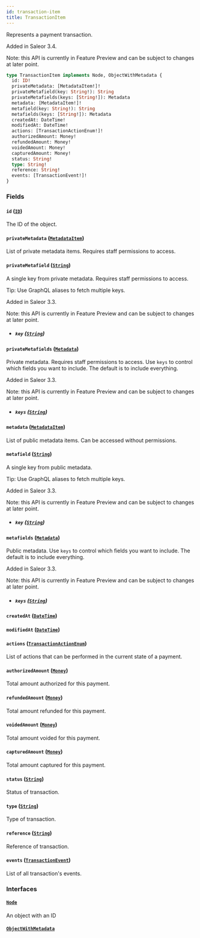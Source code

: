 ```yaml
---
id: transaction-item
title: TransactionItem
---
```


Represents a payment transaction.

Added in Saleor 3.4.

Note: this API is currently in Feature Preview and can be subject to changes at later point.

```graphql
type TransactionItem implements Node, ObjectWithMetadata {
  id: ID!
  privateMetadata: [MetadataItem!]!
  privateMetafield(key: String!): String
  privateMetafields(keys: [String!]): Metadata
  metadata: [MetadataItem!]!
  metafield(key: String!): String
  metafields(keys: [String!]): Metadata
  createdAt: DateTime!
  modifiedAt: DateTime!
  actions: [TransactionActionEnum!]!
  authorizedAmount: Money!
  refundedAmount: Money!
  voidedAmount: Money!
  capturedAmount: Money!
  status: String!
  type: String!
  reference: String!
  events: [TransactionEvent!]!
}
```

### Fields

#### `id` ([`ID`](../../../developer/api-reference/scalars/id))

The ID of the object.

#### `privateMetadata` ([`MetadataItem`](../../../developer/api-reference/objects/metadata-item))

List of private metadata items. Requires staff permissions to access.

#### `privateMetafield` ([`String`](../../../developer/api-reference/scalars/string))

A single key from private metadata. Requires staff permissions to access.

Tip: Use GraphQL aliases to fetch multiple keys.

Added in Saleor 3.3.

Note: this API is currently in Feature Preview and can be subject to changes at later point.

- ##### `key` ([`String`](../../../developer/api-reference/scalars/string))

#### `privateMetafields` ([`Metadata`](../../../developer/api-reference/scalars/metadata))

Private metadata. Requires staff permissions to access. Use `keys` to control which fields you want to include. The default is to include everything.

Added in Saleor 3.3.

Note: this API is currently in Feature Preview and can be subject to changes at later point.

- ##### `keys` ([`String`](../../../developer/api-reference/scalars/string))

#### `metadata` ([`MetadataItem`](../../../developer/api-reference/objects/metadata-item))

List of public metadata items. Can be accessed without permissions.

#### `metafield` ([`String`](../../../developer/api-reference/scalars/string))

A single key from public metadata.

Tip: Use GraphQL aliases to fetch multiple keys.

Added in Saleor 3.3.

Note: this API is currently in Feature Preview and can be subject to changes at later point.

- ##### `key` ([`String`](../../../developer/api-reference/scalars/string))

#### `metafields` ([`Metadata`](../../../developer/api-reference/scalars/metadata))

Public metadata. Use `keys` to control which fields you want to include. The default is to include everything.

Added in Saleor 3.3.

Note: this API is currently in Feature Preview and can be subject to changes at later point.

- ##### `keys` ([`String`](../../../developer/api-reference/scalars/string))

#### `createdAt` ([`DateTime`](../../../developer/api-reference/scalars/date-time))

#### `modifiedAt` ([`DateTime`](../../../developer/api-reference/scalars/date-time))

#### `actions` ([`TransactionActionEnum`](../../../developer/api-reference/enums/transaction-action-enum))

List of actions that can be performed in the current state of a payment.

#### `authorizedAmount` ([`Money`](../../../developer/api-reference/objects/money))

Total amount authorized for this payment.

#### `refundedAmount` ([`Money`](../../../developer/api-reference/objects/money))

Total amount refunded for this payment.

#### `voidedAmount` ([`Money`](../../../developer/api-reference/objects/money))

Total amount voided for this payment.

#### `capturedAmount` ([`Money`](../../../developer/api-reference/objects/money))

Total amount captured for this payment.

#### `status` ([`String`](../../../developer/api-reference/scalars/string))

Status of transaction.

#### `type` ([`String`](../../../developer/api-reference/scalars/string))

Type of transaction.

#### `reference` ([`String`](../../../developer/api-reference/scalars/string))

Reference of transaction.

#### `events` ([`TransactionEvent`](../../../developer/api-reference/objects/transaction-event))

List of all transaction's events.

### Interfaces

#### [`Node`](../../../developer/api-reference/interfaces/node)

An object with an ID

#### [`ObjectWithMetadata`](../../../developer/api-reference/interfaces/object-with-metadata)
